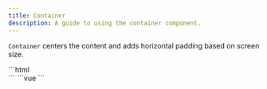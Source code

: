 ```yaml
---
title: Container  
description: A guide to using the container component.
---
```



`Container` centers the content and adds horizontal padding based on screen size.

<Tabs>
  <TabItem label='HTML'>
    ```html
    <div class="container mx-auto px-4 sm:px-6 lg:px-8">
      <!-- Content -->
    </div>
    ```
  </TabItem>
  <TabItem label='Vue'>
    ```vue
    <template>
      <div class="container mx-auto px-4 sm:px-6 lg:px-8">
        <!-- Content -->
      </div>
    </template>
    ```
  </TabItem>
</Tabs>
